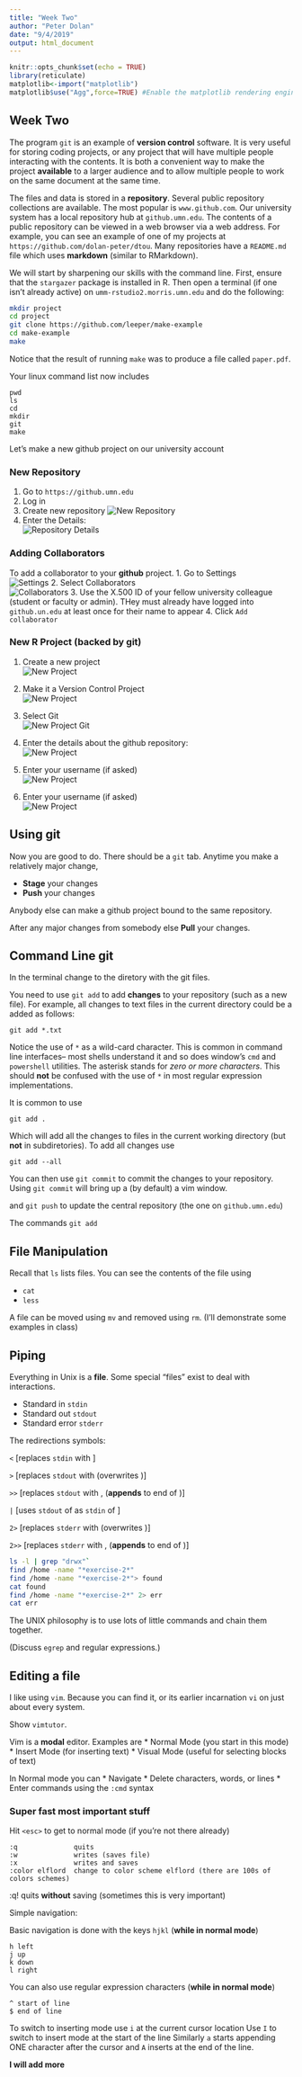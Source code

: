 ```yaml
---
title: "Week Two"
author: "Peter Dolan"
date: "9/4/2019"
output: html_document
---
```


```r
knitr::opts_chunk$set(echo = TRUE)
library(reticulate)
matplotlib<-import("matplotlib")
matplotlib$use("Agg",force=TRUE) #Enable the matplotlib rendering engine.
```

## Week Two

The program `git` is an example of **version control** software.  It is very useful for storing coding projects, or any project that will have multiple people interacting with the contents.  It is both a convenient way to make the project **available** to a larger audience and to allow multiple people to work on the same document at the same time.

The files and data is stored in a **repository**.  Several public repository collections are available.  The most popular is `www.github.com`.  Our university system has a local repository hub at `github.umn.edu`.  The contents of a public repository can be viewed in a web browser via a web address.  For example, you can see an example of one of my projects at `https://github.com/dolan-peter/dtou`.  Many repositories have a `README.md` file which uses **markdown** (similar to RMarkdown).

We will start by sharpening our skills with the command line.  First, ensure that the `stargazer` package is installed in R.  Then open a terminal (if one isn't already active) on `umm-rstudio2.morris.umn.edu` and do the following:

```bash
mkdir project
cd project
git clone https://github.com/leeper/make-example
cd make-example
make 
```

Notice that the result of running `make` was to produce a file called `paper.pdf`.


Your linux command list now includes
```
pwd
ls
cd
mkdir
git
make
```

Let's make a new github project on our university account

### New Repository

1. Go to `https://github.umn.edu`
2. Log in
3. Create new repository 
![New Repository](Week2-Images/LocalGithubNew.png)
4. Enter the Details:   
![Repository Details](Week2-Images/LocalGithubNewB.png)

### Adding Collaborators

To add a collaborator to your **github** project.
1. Go to Settings   
![Settings](Week2-Images/LocalGithubSettings.png)
2. Select Collaborators   
![Collaborators](Week2-Images/LocalGithubCollaborators.png)
3.  Use the X.500 ID of your fellow university colleague (student or faculty or admin).  THey must already have logged into `github.un.edu` at least once for their name to appear
4. Click `Add collaborator`

### New R Project (backed by git)

1. Create a new project   
![New Project](Week2-Images/RStudioNewProjectA.png)   


2. Make it a Version Control Project   
![New Project](Week2-Images/NewProjectVersionControl.png)

3. Select Git   
![New Project Git](Week2-Images/NewProjectGit.png)

4. Enter the details about the github repository:   
![New Project](Week2-Images/NewProjectDetails.png)
5. Enter your username (if asked)   
![New Project](Week2-Images/RStudioGitUsername.png)

6. Enter your username (if asked)   
![New Project](Week2-Images/RStudioGitPassword.png)

## Using git

Now you are good to do.  There should be a `git` tab.  Anytime you make a relatively major change, 

* **Stage** your changes
* **Push** your changes

Anybody else can make a github project bound to the same repository.

After any major changes from somebody else **Pull** your changes.

## Command Line git

In the terminal change to the diretory with the git files.

You need to use `git add` to add **changes** to your repository (such as a new file).  For example, all changes to text files in the current directory could be a added as follows:

```
git add *.txt
```

Notice the use of `*` as a wild-card character.  This is common in command line interfaces-- most shells understand it and so does window's `cmd` and `powershell` utilities.  The asterisk stands for *zero or more characters*.  This should **not** be confused with the use of `*` in most regular expression implementations.  

It is common to use

```
git add .
```

Which will add all the changes to files in the current working directory (but **not** in subdiretories).  To add all changes use

```
git add --all
```

You can then use `git commit` to commit the changes to your repository.  Using `git commit` will bring up a (by default) a vim window.


and `git push` to update the central repository (the one on `github.umn.edu`)

The commands `git add` 

## File Manipulation

Recall that `ls` lists files.  You can see the contents of the file using

* `cat`
* `less`

A file can be moved using `mv` and removed using `rm`.  (I'll demonstrate some examples in class)

## Piping

Everything in Unix is a **file**.  Some special "files" exist to deal with interactions.

* Standard in `stdin`
* Standard out `stdout`
* Standard error `stderr`

The redirections symbols:

<file> `<` <cmd> [replaces `stdin` with <file>]

<cmd> `>` <file> [replaces `stdout` with <file> (overwrites <file>)]

<cmd> `>>` <file> [replaces `stdout` with <file>, (**appends** to end of <file>)]

<cmd1> `|` <cmd2> [uses `stdout` of <cmd1> as `stdin` of <cmd2>]

<cmd> `2>` <file> [replaces `stderr` with <file> (overwrites <file>)]

<cmd> `2>>` <file> [replaces `stderr` with <file>, (**appends** to end of <file>)]

```bash
ls -l | grep "drwx"`
find /home -name "*exercise-2*"
find /home -name "*exercise-2*"> found
cat found
find /home -name "*exercise-2*" 2> err
cat err
```

The UNIX philosophy is to use lots of little commands and chain them together.

(Discuss `egrep` and regular expressions.)

## Editing a file

I like using `vim`.  Because you can find it, or its earlier incarnation `vi` on just about every system.

Show `vimtutor`.

Vim is a **modal** editor.  Examples are
* Normal Mode (you start in this mode)
* Insert Mode (for inserting text)
* Visual Mode (useful for selecting blocks of text)

In Normal mode you can
* Navigate
* Delete characters, words, or lines
* Enter commands using the `:cmd` syntax

### Super fast most important stuff

Hit `<esc>` to get to normal mode (if you're not there already)

```
:q              quits
:w              writes (saves file)
:x              writes and saves
:color elflord  change to color scheme elflord (there are 100s of colors schemes)
```

:q! quits **without** saving (sometimes this is very important)

Simple navigation:

Basic navigation is done with the keys `hjkl` (**while in normal mode**)

```
h left
j up
k down
l right
```
You can also use regular expression characters (**while in normal mode**)

```
^ start of line
$ end of line
```

To switch to inserting mode use `i` at the current cursor location
Use `I` to switch to insert mode at the start of the line
Similarly `a` starts appending ONE character after the cursor and
`A` inserts at the end of the line.

**I will add more**


